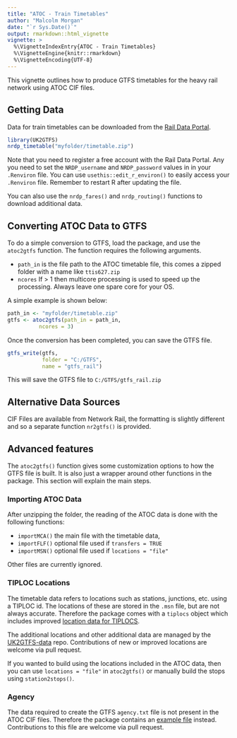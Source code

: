 ```yaml
---
title: "ATOC - Train Timetables"
author: "Malcolm Morgan"
date: "`r Sys.Date()`"
output: rmarkdown::html_vignette
vignette: >
  %\VignetteIndexEntry{ATOC - Train Timetables}
  %\VignetteEngine{knitr::rmarkdown}
  %\VignetteEncoding{UTF-8}
---
```


This vignette outlines how to produce GTFS timetables for the heavy rail network using ATOC CIF files.

## Getting Data

Data for train timetables can be downloaded from the [Rail Data Portal](https://opendata.nationalrail.co.uk/).

```r
library(UK2GTFS)
nrdp_timetable("myfolder/timetable.zip")
```

Note that you need to register a free account with the Rail Data Portal. Any you need to set the `NRDP_username` and `NRDP_password` values in in your `.Renviron` file. You can use `usethis::edit_r_environ()` to easily access your `.Renviron` file. Remember to restart R after updating the file.

You can also use the `nrdp_fares()` and `nrdp_routing()` functions to download additional data. 

## Converting ATOC Data to GTFS

To do a simple conversion to GTFS, load the package, and use the `atoc2gtfs` function. The function requires the following arguments.

* `path_in` is the file path to the ATOC timetable file, this comes a zipped folder with a name like `ttis627.zip`
* `ncores` If > 1 then multicore processing is used to speed up the processing. Always leave one spare core for your OS.

A simple example is shown below:

```r

path_in <- "myfolder/timetable.zip"
gtfs <- atoc2gtfs(path_in = path_in,
          ncores = 3)
```

Once the conversion has been completed, you can save the GTFS file.

```r
gtfs_write(gtfs, 
           folder = "C:/GTFS",
           name = "gtfs_rail")

```

This will save the GTFS file to `C:/GTFS/gtfs_rail.zip`

## Alternative Data Sources

CIF Files are available from Network Rail, the formatting is slightly different and so a separate function `nr2gtfs()` is provided.

## Advanced features

The `atoc2gtfs()` function gives some customization options to how the GTFS file is built. It is also just a wrapper around other functions in the package. This section will explain the main steps.

### Importing ATOC Data

After unzipping the folder, the reading of the ATOC data is done with the following functions:


* `importMCA()` the main file with the timetable data, 
* `importFLF()` optional file used if `transfers = TRUE`
* `importMSN()` optional file used if `locations = "file"`

Other files are currently ignored.

### TIPLOC Locations

The timetable data refers to locations such as stations, junctions, etc. using a TIPLOC id. The locations of these are stored in the `.msn` file, but are not always accurate. Therefore the package comes with a `tiplocs` object which includes improved [location data for TIPLOCS](https://github.com/itsleeds/UK2GTFS-data/blob/main/data/raw/tiplocs.csv).

The additional locations and other additional data are managed by the [UK2GTFS-data](https://github.com/itsleeds/UK2GTFS-data) repo. Contributions of new or improved locations are welcome via pull request.

If you wanted to build using the locations included in the ATOC data, then you can use `locations = "file"` in `atoc2gtfs()` or manually build the stops using `station2stops()`.


### Agency 

The data required to create the GTFS `agency.txt` file is not present in the ATOC CIF files. Therefore the package contains an [example file](https://github.com/itsleeds/UK2GTFS-data/blob/main/data/raw/atoc_agency.csv) instead. Contributions to this file are welcome via pull request.
